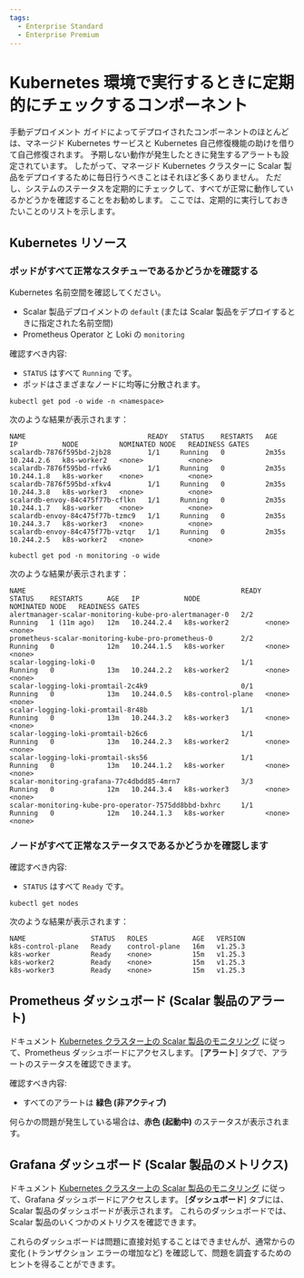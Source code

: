 ```yaml
---
tags:
  - Enterprise Standard
  - Enterprise Premium
---
```


# Kubernetes 環境で実行するときに定期的にチェックするコンポーネント


<TranslationBanner />

手動デプロイメント ガイドによってデプロイされたコンポーネントのほとんどは、マネージド Kubernetes サービスと Kubernetes 自己修復機能の助けを借りて自己修復されます。 予期しない動作が発生したときに発生するアラートも設定されています。 したがって、マネージド Kubernetes クラスターに Scalar 製品をデプロイするために毎日行うべきことはそれほど多くありません。 ただし、システムのステータスを定期的にチェックして、すべてが正常に動作しているかどうかを確認することをお勧めします。 ここでは、定期的に実行しておきたいことのリストを示します。

## Kubernetes リソース

### ポッドがすべて正常なスタチューであるかどうかを確認する

Kubernetes 名前空間を確認してください。

* Scalar 製品デプロイメントの `default` (または Scalar 製品をデプロイするときに指定された名前空間)
* Prometheus Operator と Loki の `monitoring`

確認すべき内容:

* `STATUS` はすべて `Running` です。
* ポッドはさまざまなノードに均等に分散されます。

```console
kubectl get pod -o wide -n <namespace>
```

次のような結果が表示されます：

```console
NAME                              READY   STATUS    RESTARTS   AGE     IP           NODE          NOMINATED NODE   READINESS GATES
scalardb-7876f595bd-2jb28         1/1     Running   0          2m35s   10.244.2.6   k8s-worker2   <none>           <none>
scalardb-7876f595bd-rfvk6         1/1     Running   0          2m35s   10.244.1.8   k8s-worker    <none>           <none>
scalardb-7876f595bd-xfkv4         1/1     Running   0          2m35s   10.244.3.8   k8s-worker3   <none>           <none>
scalardb-envoy-84c475f77b-cflkn   1/1     Running   0          2m35s   10.244.1.7   k8s-worker    <none>           <none>
scalardb-envoy-84c475f77b-tzmc9   1/1     Running   0          2m35s   10.244.3.7   k8s-worker3   <none>           <none>
scalardb-envoy-84c475f77b-vztqr   1/1     Running   0          2m35s   10.244.2.5   k8s-worker2   <none>           <none>
```

```console
kubectl get pod -n monitoring -o wide
```

次のような結果が表示されます：

```console
NAME                                                     READY   STATUS    RESTARTS      AGE   IP           NODE                NOMINATED NODE   READINESS GATES
alertmanager-scalar-monitoring-kube-pro-alertmanager-0   2/2     Running   1 (11m ago)   12m   10.244.2.4   k8s-worker2         <none>           <none>
prometheus-scalar-monitoring-kube-pro-prometheus-0       2/2     Running   0             12m   10.244.1.5   k8s-worker          <none>           <none>
scalar-logging-loki-0                                    1/1     Running   0             13m   10.244.2.2   k8s-worker2         <none>           <none>
scalar-logging-loki-promtail-2c4k9                       0/1     Running   0             13m   10.244.0.5   k8s-control-plane   <none>           <none>
scalar-logging-loki-promtail-8r48b                       1/1     Running   0             13m   10.244.3.2   k8s-worker3         <none>           <none>
scalar-logging-loki-promtail-b26c6                       1/1     Running   0             13m   10.244.2.3   k8s-worker2         <none>           <none>
scalar-logging-loki-promtail-sks56                       1/1     Running   0             13m   10.244.1.2   k8s-worker          <none>           <none>
scalar-monitoring-grafana-77c4dbdd85-4mrn7               3/3     Running   0             12m   10.244.3.4   k8s-worker3         <none>           <none>
scalar-monitoring-kube-pro-operator-7575dd8bbd-bxhrc     1/1     Running   0             12m   10.244.1.3   k8s-worker          <none>           <none>
```

### ノードがすべて正常なステータスであるかどうかを確認します

確認すべき内容:

* `STATUS` はすべて `Ready` です。

```console
kubectl get nodes
```

次のような結果が表示されます：

```console
NAME                STATUS   ROLES           AGE   VERSION
k8s-control-plane   Ready    control-plane   16m   v1.25.3
k8s-worker          Ready    <none>          15m   v1.25.3
k8s-worker2         Ready    <none>          15m   v1.25.3
k8s-worker3         Ready    <none>          15m   v1.25.3
```

## Prometheus ダッシュボード (Scalar 製品のアラート)

ドキュメント [Kubernetes クラスター上の Scalar 製品のモニタリング](K8sMonitorGuide.mdx) に従って、Prometheus ダッシュボードにアクセスします。 [**アラート**] タブで、アラートのステータスを確認できます。

確認すべき内容:

* すべてのアラートは **緑色 (非アクティブ)**

何らかの問題が発生している場合は、**赤色 (起動中)** のステータスが表示されます。

## Grafana ダッシュボード (Scalar 製品のメトリクス)

ドキュメント [Kubernetes クラスター上の Scalar 製品のモニタリング](K8sMonitorGuide.mdx) に従って、Grafana ダッシュボードにアクセスします。 [**ダッシュボード**] タブには、Scalar 製品のダッシュボードが表示されます。 これらのダッシュボードでは、Scalar 製品のいくつかのメトリクスを確認できます。

これらのダッシュボードは問題に直接対処することはできませんが、通常からの変化 (トランザクション エラーの増加など) を確認して、問題を調査するためのヒントを得ることができます。
